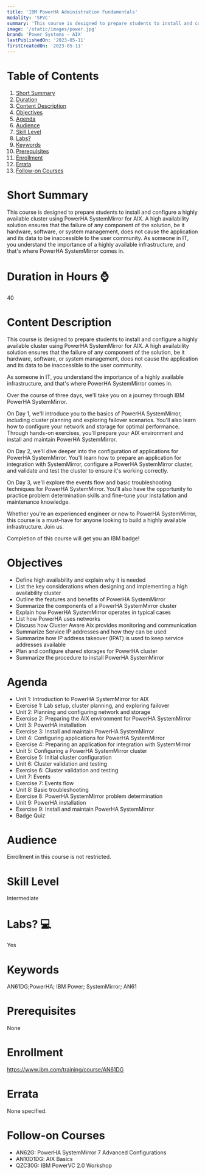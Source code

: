 ```yaml
---
title: 'IBM PowerHA Administration Fundamentals'
modality: 'SPVC'
summary: 'This course is designed to prepare students to install and configure a highly available cluster using PowerHA SystemMirror for AIX.'
image: '/static/images/power.jpg'
brand: 'Power Systems - AIX'
lastPublishedOn: '2023-05-11'
firstCreatedOn: '2023-05-11'
---
```

# Table of Contents
1.  [Short Summary](#short-summary)
2.  [Duration](#duration-in-hours-)
3.  [Content Description](#content-description)
4.  [Objectives](#objectives)
5.  [Agenda](#agenda)
6.  [Audience](#audience)
7.  [Skill Level](#skill-level)
8.  [Labs?](#labs-)
9.  [Keywords](#keywords)
10. [Prerequisites](#prerequisites)
11. [Enrollment](#enrollment)
12. [Errata](#errata)
13. [Follow-on Courses](#follow-on-courses)

# Short Summary
This course is designed to prepare students to install and configure a highly available cluster using PowerHA SystemMirror for AIX. A high availability solution ensures that the failure of any component of the solution, be it hardware, software, or system management, does not cause the application and its data to be inaccessible to the user community. As someone in IT, you understand the importance of a highly available infrastructure, and that's where PowerHA SystemMirror comes in. 

# Duration in Hours ⌚
40

# Content Description
This course is designed to prepare students to install and configure a highly available cluster using PowerHA SystemMirror for AIX. A high availability solution ensures that the failure of any component of the solution, be it hardware, software, or system management, does not cause the application and its data to be inaccessible to the user community.

As someone in IT, you understand the importance of a highly available infrastructure, and that's where PowerHA SystemMirror comes in.

Over the course of three days, we'll take you on a journey through IBM PowerHA SystemMirror.

On Day 1, we'll introduce you to the basics of PowerHA SystemMirror, including cluster planning and exploring failover scenarios. You'll also learn how to configure your network and storage for optimal performance. Through hands-on exercises, you'll prepare your AIX environment and install and maintain PowerHA SystemMirror.

On Day 2, we'll dive deeper into the configuration of applications for PowerHA SystemMirror. You'll learn how to prepare an application for integration with SystemMirror, configure a PowerHA SystemMirror cluster, and validate and test the cluster to ensure it's working correctly.

On Day 3, we'll explore the events flow and basic troubleshooting techniques for PowerHA SystemMirror. You'll also have the opportunity to practice problem determination skills and fine-tune your installation and maintenance knowledge.

Whether you're an experienced engineer or new to PowerHA SystemMirror, this course is a must-have for anyone looking to build a highly available infrastructure. Join us.

Completion of this course will get you an IBM badge!

# Objectives
* Define high availability and explain why it is needed
* List the key considerations when designing and implementing a high availability cluster
* Outline the features and benefits of PowerHA SystemMirror
* Summarize the components of a PowerHA SystemMirror cluster
* Explain how PowerHA SystemMirror operates in typical cases
* List how PowerHA uses networks
* Discuss how Cluster Aware Aix provides monitoring and communication
* Summarize Service IP addresses and how they can be used
* Summarize how IP address takeover (IPAT) is used to keep service addresses available
* Plan and configure shared storages for PowerHA cluster
* Summarize the procedure to install PowerHA SystemMirror

# Agenda
* Unit 1: Introduction to PowerHA SystemMirror for AIX
* Exercise 1: Lab setup, cluster planning, and exploring failover
* Unit 2: Planning and configuring network and storage
* Exercise 2: Preparing the AIX environment for PowerHA SystemMirror
* Unit 3: PowerHA installation
* Exercise 3: Install and maintain PowerHA SystemMirror
* Unit 4: Configuring applications for PowerHA SystemMirror
* Exercise 4: Preparing an application for integration with SystemMirror
* Unit 5: Configuring a PowerHA SystemMirror cluster
* Exercise 5: Initial cluster configuration
* Unit 6: Cluster validation and testing
* Exercise 6: Cluster validation and testing
* Unit 7: Events
* Exercise 7: Events flow
* Unit 8:  Basic troubleshooting
* Exercise 8: PowerHA SystemMirror problem determination
* Unit 9: PowerHA installation
* Exercise 9: Install and maintain PowerHA SystemMirror
* Badge Quiz

# Audience
Enrollment in this course is not restricted.

# Skill Level
Intermediate               

# Labs? 💻
Yes

# Keywords
AN61DG;PowerHA; IBM Power; SystemMirror; AN61

# Prerequisites
None

# Enrollment
https://www.ibm.com/training/course/AN61DG

# Errata
None specified.

# Follow-on Courses
* AN62G: PowerHA SystemMirror 7 Advanced Configurations
* AN10D1DG: AIX Basics 
* QZC30G: IBM PowerVC 2.0 Workshop